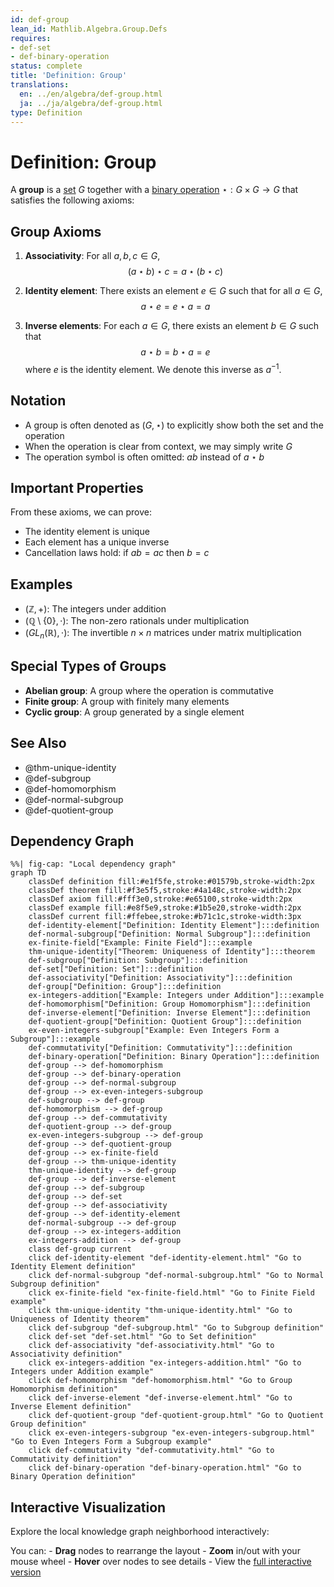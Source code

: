 ```yaml
---
id: def-group
lean_id: Mathlib.Algebra.Group.Defs
requires:
- def-set
- def-binary-operation
status: complete
title: 'Definition: Group'
translations:
  en: ../en/algebra/def-group.html
  ja: ../ja/algebra/def-group.html
type: Definition
---
```


# Definition: Group {#def-group}

A **group** is a [set](../logic-set-theory/def-set.qmd) $G$ together with a [binary operation](def-binary-operation.qmd) $\star: G \times G \to G$ that satisfies the following axioms:

## Group Axioms

1. **Associativity**: For all $a, b, c \in G$,
   $$(a \star b) \star c = a \star (b \star c)$$

2. **Identity element**: There exists an element $e \in G$ such that for all $a \in G$,
   $$a \star e = e \star a = a$$

3. **Inverse elements**: For each $a \in G$, there exists an element $b \in G$ such that
   $$a \star b = b \star a = e$$
   where $e$ is the identity element. We denote this inverse as $a^{-1}$.

## Notation

- A group is often denoted as $(G, \star)$ to explicitly show both the set and the operation
- When the operation is clear from context, we may simply write $G$
- The operation symbol is often omitted: $ab$ instead of $a \star b$

## Important Properties

From these axioms, we can prove:

- The identity element is unique
- Each element has a unique inverse
- Cancellation laws hold: if $ab = ac$ then $b = c$

## Examples

- $(\mathbb{Z}, +)$: The integers under addition
- $(\mathbb{Q} \setminus \{0\}, \cdot)$: The non-zero rationals under multiplication
- $(GL_n(\mathbb{R}), \cdot)$: The invertible $n \times n$ matrices under matrix multiplication

## Special Types of Groups

- **Abelian group**: A group where the operation is commutative
- **Finite group**: A group with finitely many elements
- **Cyclic group**: A group generated by a single element

## See Also

- @thm-unique-identity
- @def-subgroup
- @def-homomorphism
- @def-normal-subgroup
- @def-quotient-group

## Dependency Graph

```mermaid
%%| fig-cap: "Local dependency graph"
graph TD
    classDef definition fill:#e1f5fe,stroke:#01579b,stroke-width:2px
    classDef theorem fill:#f3e5f5,stroke:#4a148c,stroke-width:2px
    classDef axiom fill:#fff3e0,stroke:#e65100,stroke-width:2px
    classDef example fill:#e8f5e9,stroke:#1b5e20,stroke-width:2px
    classDef current fill:#ffebee,stroke:#b71c1c,stroke-width:3px
    def-identity-element["Definition: Identity Element"]:::definition
    def-normal-subgroup["Definition: Normal Subgroup"]:::definition
    ex-finite-field["Example: Finite Field"]:::example
    thm-unique-identity["Theorem: Uniqueness of Identity"]:::theorem
    def-subgroup["Definition: Subgroup"]:::definition
    def-set["Definition: Set"]:::definition
    def-associativity["Definition: Associativity"]:::definition
    def-group["Definition: Group"]:::definition
    ex-integers-addition["Example: Integers under Addition"]:::example
    def-homomorphism["Definition: Group Homomorphism"]:::definition
    def-inverse-element["Definition: Inverse Element"]:::definition
    def-quotient-group["Definition: Quotient Group"]:::definition
    ex-even-integers-subgroup["Example: Even Integers Form a Subgroup"]:::example
    def-commutativity["Definition: Commutativity"]:::definition
    def-binary-operation["Definition: Binary Operation"]:::definition
    def-group --> def-homomorphism
    def-group --> def-binary-operation
    def-group --> def-normal-subgroup
    def-group --> ex-even-integers-subgroup
    def-subgroup --> def-group
    def-homomorphism --> def-group
    def-group --> def-commutativity
    def-quotient-group --> def-group
    ex-even-integers-subgroup --> def-group
    def-group --> def-quotient-group
    def-group --> ex-finite-field
    def-group --> thm-unique-identity
    thm-unique-identity --> def-group
    def-group --> def-inverse-element
    def-group --> def-subgroup
    def-group --> def-set
    def-group --> def-associativity
    def-group --> def-identity-element
    def-normal-subgroup --> def-group
    def-group --> ex-integers-addition
    ex-integers-addition --> def-group
    class def-group current
    click def-identity-element "def-identity-element.html" "Go to Identity Element definition"
    click def-normal-subgroup "def-normal-subgroup.html" "Go to Normal Subgroup definition"
    click ex-finite-field "ex-finite-field.html" "Go to Finite Field example"
    click thm-unique-identity "thm-unique-identity.html" "Go to Uniqueness of Identity theorem"
    click def-subgroup "def-subgroup.html" "Go to Subgroup definition"
    click def-set "def-set.html" "Go to Set definition"
    click def-associativity "def-associativity.html" "Go to Associativity definition"
    click ex-integers-addition "ex-integers-addition.html" "Go to Integers under Addition example"
    click def-homomorphism "def-homomorphism.html" "Go to Group Homomorphism definition"
    click def-inverse-element "def-inverse-element.html" "Go to Inverse Element definition"
    click def-quotient-group "def-quotient-group.html" "Go to Quotient Group definition"
    click ex-even-integers-subgroup "ex-even-integers-subgroup.html" "Go to Even Integers Form a Subgroup example"
    click def-commutativity "def-commutativity.html" "Go to Commutativity definition"
    click def-binary-operation "def-binary-operation.html" "Go to Binary Operation definition"
```

## Interactive Visualization

Explore the local knowledge graph neighborhood interactively:

::: {.graph-viz data-id="def-group" data-width="700" data-height="500"}
:::

You can:
- **Drag** nodes to rearrange the layout
- **Zoom** in/out with your mouse wheel
- **Hover** over nodes to see details
- View the [full interactive version](../../output/interactive/def-group.html){target="_blank"}
